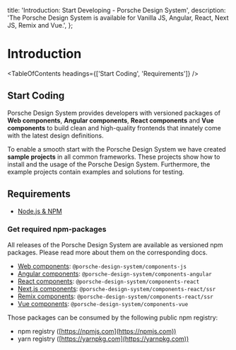 
  title: 'Introduction: Start Developing - Porsche Design System',
  description: 'The Porsche Design System is available for Vanilla JS, Angular, React, Next JS, Remix and Vue.',
};

# Introduction

<TableOfContents headings={['Start Coding', 'Requirements']} />

## Start Coding

Porsche Design System provides developers with versioned packages of **Web components**, **Angular components**, **React
components** and **Vue components** to build clean and high-quality frontends that innately come with the latest design
definitions.

To enable a smooth start with the Porsche Design System we have created **sample projects** in all common frameworks.
These projects show how to install and the usage of the Porsche Design System. Furthermore, the example projects contain
examples and solutions for testing.

## Requirements

- [Node.js & NPM](https://nodejs.org)

### Get required npm-packages

All releases of the Porsche Design System are available as versioned npm packages. Please read more about them on the
corresponding docs.

- [Web components](/developing/vanilla-js): `@porsche-design-system/components-js`
- [Angular components](/developing/angular): `@porsche-design-system/components-angular`
- [React components](/developing/react): `@porsche-design-system/components-react`
- [Next.js components](/developing/next-js): `@porsche-design-system/components-react/ssr`
- [Remix components](/developing/remix): `@porsche-design-system/components-react/ssr`
- [Vue components](/developing/vue): `@porsche-design-system/components-vue`

Those packages can be consumed by the following public npm registry:

- npm registry ([https://npmjs.com](https://npmjs.com))
- yarn registry ([https://yarnpkg.com](https://yarnpkg.com))
